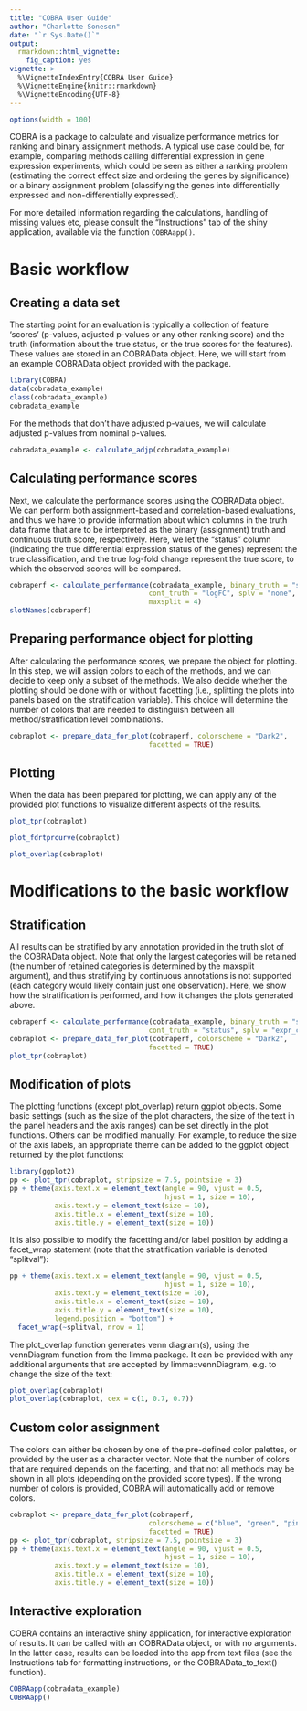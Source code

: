```yaml
---
title: "COBRA User Guide"
author: "Charlotte Soneson"
date: "`r Sys.Date()`"
output:
  rmarkdown::html_vignette:
    fig_caption: yes
vignette: >
  %\VignetteIndexEntry{COBRA User Guide}
  %\VignetteEngine{knitr::rmarkdown}
  %\VignetteEncoding{UTF-8}
---
```


```r
options(width = 100)
```

COBRA is a package to calculate and visualize performance metrics for ranking and
binary assignment methods. A typical use case could be, for example, comparing
methods calling differential expression in gene expression experiments, which
could be seen as either a ranking problem (estimating the correct effect size
and ordering the genes by significance) or a binary assignment problem
(classifying the genes into differentially expressed and non-differentially
expressed).

For more detailed information regarding the calculations, handling of missing
values etc, please consult the "Instructions" tab of the shiny application,
available via the function ```COBRAapp()```.

# Basic workflow
## Creating a data set
The starting point for an evaluation is typically a collection of feature
'scores' (p-values, adjusted p-values or any other ranking score) and the truth
(information about the true status, or the true scores for the features). These
values are stored in an COBRAData object. Here, we will start from an example
COBRAData object provided with the package.

```r
library(COBRA)
data(cobradata_example)
class(cobradata_example)
cobradata_example
```

For the methods that don't have adjusted p-values, we will calculate adjusted
p-values from nominal p-values.

```r
cobradata_example <- calculate_adjp(cobradata_example)
```


## Calculating performance scores
Next, we calculate the performance scores using the COBRAData object. We can
perform both assignment-based and correlation-based evaluations, and thus we
have to provide information about which columns in the truth data frame that are
to be interpreted as the binary (assignment) truth and continuous truth score,
respectively. Here, we let the "status" column (indicating the true differential
expression status of the genes) represent the true classification, and the true
log-fold change represent the true score, to which the observed scores will be
compared.

```r
cobraperf <- calculate_performance(cobradata_example, binary_truth = "status", 
                                  cont_truth = "logFC", splv = "none",
                                  maxsplit = 4)
slotNames(cobraperf)
```

## Preparing performance object for plotting
After calculating the performance scores, we prepare the object for plotting. In
this step, we will assign colors to each of the methods, and we can decide to
keep only a subset of the methods. We also decide whether the plotting should be
done with or without facetting (i.e., splitting the plots into panels based on
the stratification variable). This choice will determine the number of colors
that are needed to distinguish between all method/stratification level
combinations.

```r
cobraplot <- prepare_data_for_plot(cobraperf, colorscheme = "Dark2", 
                                  facetted = TRUE)
```

## Plotting
When the data has been prepared for plotting, we can apply any of the provided
plot functions to visualize different aspects of the results.

```r
plot_tpr(cobraplot)
```

```r
plot_fdrtprcurve(cobraplot)
```

```r
plot_overlap(cobraplot)
```

# Modifications to the basic workflow
## Stratification
All results can be stratified by any annotation provided in the truth slot of
the COBRAData object. Note that only the largest categories will be retained (the
number of retained categories is determined by the maxsplit argument), and thus
stratifying by continuous annotations is not supported (each category would
likely contain just one observation). Here, we show how the stratification is
performed, and how it changes the plots generated above.

```r
cobraperf <- calculate_performance(cobradata_example, binary_truth = "status", 
                                  cont_truth = "status", splv = "expr_cat")
cobraplot <- prepare_data_for_plot(cobraperf, colorscheme = "Dark2", 
                                  facetted = TRUE)
plot_tpr(cobraplot)
```

## Modification of plots

The plotting functions (except plot_overlap) return ggplot objects. Some basic
settings (such as the size of the plot characters, the size of the text in the
panel headers and the axis ranges) can be set directly in the plot functions.
Others can be modified manually. For example, to reduce the size of the axis
labels, an appropriate theme can be added to the ggplot object returned by the
plot functions:

```r
library(ggplot2)
pp <- plot_tpr(cobraplot, stripsize = 7.5, pointsize = 3)
pp + theme(axis.text.x = element_text(angle = 90, vjust = 0.5,
                                      hjust = 1, size = 10),
           axis.text.y = element_text(size = 10),
           axis.title.x = element_text(size = 10),
           axis.title.y = element_text(size = 10))
```

It is also possible to modify the facetting and/or label position by adding a
facet_wrap statement (note that the stratification variable is denoted
"splitval"):

```r
pp + theme(axis.text.x = element_text(angle = 90, vjust = 0.5,
                                      hjust = 1, size = 10),
           axis.text.y = element_text(size = 10),
           axis.title.x = element_text(size = 10),
           axis.title.y = element_text(size = 10),
           legend.position = "bottom") +
  facet_wrap(~splitval, nrow = 1)
```

The plot_overlap function generates venn diagram(s), using the vennDiagram
function from the limma package. It can be provided with any additional
arguments that are accepted by limma::vennDiagram, e.g. to change the size of
the text:

```r
plot_overlap(cobraplot)
plot_overlap(cobraplot, cex = c(1, 0.7, 0.7))
```

## Custom color assignment
The colors can either be chosen by one of the pre-defined color palettes, or
provided by the user as a character vector. Note that the number of colors that
are required depends on the facetting, and that not all methods may be shown in
all plots (depending on the provided score types). If the wrong number of colors
is provided, COBRA will automatically add or remove colors.

```r
cobraplot <- prepare_data_for_plot(cobraperf, 
                                  colorscheme = c("blue", "green", "pink"), 
                                  facetted = TRUE)
pp <- plot_tpr(cobraplot, stripsize = 7.5, pointsize = 3)
pp + theme(axis.text.x = element_text(angle = 90, vjust = 0.5,
                                      hjust = 1, size = 10),
           axis.text.y = element_text(size = 10),
           axis.title.x = element_text(size = 10),
           axis.title.y = element_text(size = 10))
```

## Interactive exploration
COBRA contains an interactive shiny application, for interactive exploration of
results. It can be called with an COBRAData object, or with no arguments. In the
latter case, results can be loaded into the app from text files (see the
Instructions tab for formatting instructions, or the COBRAData_to_text()
function).

```r
COBRAapp(cobradata_example)
COBRAapp()
```

